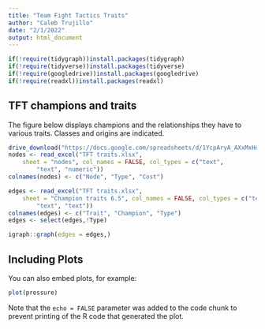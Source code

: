 ```yaml
---
title: "Team Fight Tactics Traits"
author: "Caleb Trujillo"
date: "2/1/2022"
output: html_document
---
```


```r
if(!require(tidygraph))install.packages(tidygraph)
if(!require(tidyverse))install.packages(tidyverse)
if(!require(googledrive))install.packages(googledrive)
if(!require(readxl))install.packages(readxl)
```

## TFT champions and traits

The figure below displays champions and the relationships they have to various traits. Classes and origins are indicated.

```r
drive_download("https://docs.google.com/spreadsheets/d/1YcpAryA_AXxMxHq8DNIb6QjkoJjmBE-LxYlegOzpR94/edit#gid=1653168612", overwrite = TRUE)
nodes <- read_excel("TFT traits.xlsx", 
    sheet = "nodes", col_names = FALSE, col_types = c("text", 
        "text", "numeric"))
colnames(nodes) <- c("Node", "Type", "Cost")

edges <- read_excel("TFT traits.xlsx", 
    sheet = "Champion traits 6.5", col_names = FALSE, col_types = c("text", 
        "text", "text"))
colnames(edges) <- c("Trait", "Champion", "Type")
edges <- select(edges,!Type)
```
```r
igraph::graph(edges = edges,)
```

## Including Plots

You can also embed plots, for example:

```r
plot(pressure)
```

Note that the `echo = FALSE` parameter was added to the code chunk to prevent printing of the R code that generated the plot.
